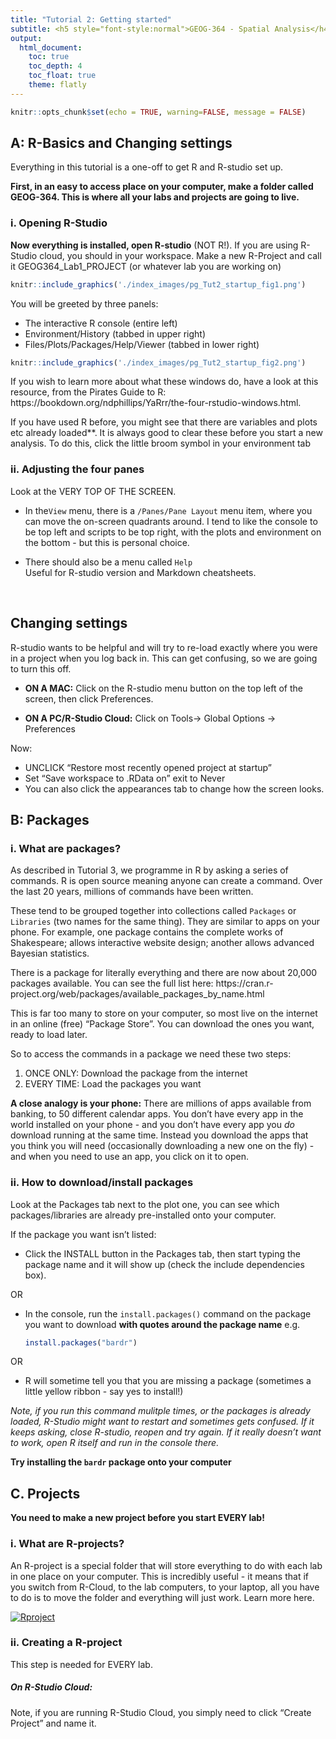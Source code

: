 ```yaml
---
title: "Tutorial 2: Getting started"
subtitle: <h5 style="font-style:normal">GEOG-364 - Spatial Analysis</h4>
output: 
  html_document:
    toc: true
    toc_depth: 4
    toc_float: true
    theme: flatly
---
```


```r
knitr::opts_chunk$set(echo = TRUE, warning=FALSE, message = FALSE)
```

## A: R-Basics and Changing settings 

Everything in this tutorial is a one-off to get R and R-studio set up.

**First, in an easy to access place on your computer, make a folder called GEOG-364.  This is where all your labs and projects are going to live.**

### i. Opening R-Studio

**Now everything is installed, open R-studio** (NOT R!).  If you are using R-Studio cloud, you should in your workspace.  Make a new R-Project and call it GEOG364_Lab1_PROJECT (or whatever lab you are working on)

```r
knitr::include_graphics('./index_images/pg_Tut2_startup_fig1.png')
```

You will be greeted by three panels:

 - The interactive R console (entire left)
 - Environment/History (tabbed in upper right)
 - Files/Plots/Packages/Help/Viewer (tabbed in lower right)

```r
knitr::include_graphics('./index_images/pg_Tut2_startup_fig2.png')
```


If you wish to learn more about what these windows do, have a look at this resource, from the Pirates Guide to R: https://bookdown.org/ndphillips/YaRrr/the-four-rstudio-windows.html.  
<p class="comment">If you have used R before, you might see that there are variables and plots etc already loaded**.  It is always good to clear these before you start a new analysis.  To do this, click the little broom symbol in your environment tab</p>


### ii. Adjusting the four panes

Look at the VERY TOP OF THE SCREEN.  

  - In the`View` menu, there is a `/Panes/Pane Layout` menu item, where you can move the on-screen quadrants around.  I tend to like the console to be top left and scripts to be top right, with the plots and environment on the bottom - but this is  personal choice. 

 -  There should also be a menu called `Help`<br>Useful for R-studio version and Markdown cheatsheets.

<br>

## Changing settings

R-studio wants to be helpful and will try to re-load exactly where you were in a project when you log back in.  This can get confusing, so we are going to turn this off.

 - **ON A MAC:** Click on the R-studio menu button on the top left of the screen, then click Preferences. 

 - **ON A PC/R-Studio Cloud:** Click on Tools-> Global Options -> Preferences

Now:

 - UNCLICK "Restore most recently opened project at startup"
 - Set "Save workspace to .RData on" exit to Never
 - You can also click the appearances tab to change how the screen looks.



## B: Packages {#Tut2B_Packages}

### i. What are packages? {#Tut2Ba_whatarethey}

As described in Tutorial 3, we programme in R by asking a series of commands.  R is open source meaning anyone can create a command. Over the last 20 years, millions of commands have been written. 

These tend to be grouped together into collections called `Packages` or `Libraries` (two names for the same thing).  They are similar to apps on your phone.  For example, one package contains the complete works of Shakespeare; allows interactive website design; another allows advanced Bayesian statistics.  

There is a package for literally everything and there are now about 20,000 packages available. You can see the full list here: https://cran.r-project.org/web/packages/available_packages_by_name.html

This is far too many to store on your computer, so most live on the internet in an online (free) "Package Store". You can download the ones you want, ready to load later.  

So to access the commands in a package we need these two steps:

1. ONCE ONLY: Download the package from the internet
2. EVERY TIME: Load the packages you want

<p class="comment">**A close analogy is your phone:**  There are millions of apps available from banking, to 50 different calendar apps.  You don't have every app in the world installed on your phone - and you don't have every app you *do* download running at the same time.  Instead you download the apps that you think you will need (occasionally downloading a new one on the fly) - and when you need to use an app, you click on it to open.</p>


### ii. How to download/install packages {#Tut2Bb_howtodownload}

Look at the Packages tab next to the plot one, you can see which packages/libraries are already pre-installed onto your computer.

If the package you want isn't listed:

 - Click the INSTALL button in the Packages tab, then start typing the package name and it will show up (check the include dependencies box). 

OR

 - In the console, run the `install.packages()` command on the package you want to download **with quotes around the package name** e.g. 
 
   ```r
   install.packages("bardr")
   ```
   
OR

 - R will sometime tell you that you are missing a package (sometimes a little yellow ribbon - say yes to install!)  

*Note, if you run this command mulitple times, or the packages is already loaded, R-Studio might want to restart and sometimes gets confused. If it keeps asking, close R-studio, reopen and try again.  If it really doesn't want to work, open R itself and run in the console there.*

**Try installing the `bardr` package onto your computer**


## C. Projects {#Tut2C_Project}

<p class="comment">**You need to make a new project before you start EVERY lab!**</p>


### i. What are R-projects? {#Tut2Ba_RProject}

An R-project is a special folder that will store everything to do with each lab in one place on your computer.  This is incredibly useful - it means that if you switch from R-Cloud, to the lab computers, to your laptop, all you have to do is to move the folder and everything will just work. Learn more here. 

[![Rproject](pg_Tut2_basics_fig3.png)](https://www.linkedin.com/learning/learning-the-r-tidyverse/why-should-you-use-projects-in-rstudio?u=76811570 "Why use R Projects")

### ii. Creating a R-project {#Tut2Bb_CreateRproj}

This step is needed for EVERY lab.

##### **On R-Studio Cloud:**

Note, if you are running R-Studio Cloud, you simply need to click "Create Project" and name it.

<br>

